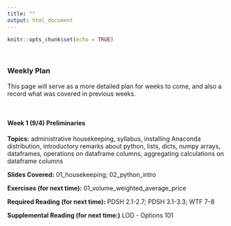 ```yaml
---
title: ""
output: html_document
---
```


```r
knitr::opts_chunk$set(echo = TRUE)
```

&nbsp;

### **Weekly Plan**

This page will serve as a more detailed plan for weeks to come, and also a record what was covered in previous weeks.

&nbsp;


#### Week 1 (9/4) Preliminaries

**Topics:** administrative housekeeping, syllabus, installing Anaconda distribution, introductory remarks about python, lists, dicts, numpy arrays, dataframes, operations on dataframe columns, aggregating calculations on dataframe columns

**Slides Covered:** 01_housekeeping; 02_python_intro

**Exercises (for next time):** 01_volume_weighted_average_price

**Required Reading (for next time):** PDSH 2.1-2.7; PDSH 3.1-3.3; WTF 7-8

**Supplemental Reading (for next time:)** LOD - Options 101

&nbsp;
